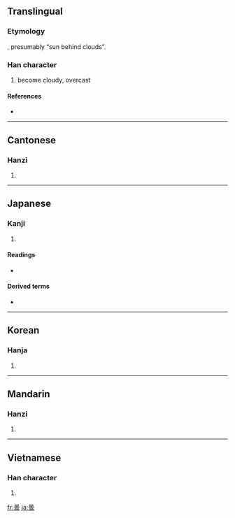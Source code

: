 {{also|昙}}
==Translingual==
{{zh-forms|[[昙]]|曇}}
===Etymology===
{{Han compound|日|雲|ls=ic}}, presumably “sun behind clouds”.
{{rfe}}

===Han character===
{{Han char|rn=72|rad=日|as=12|sn=16|four=6073<sub>1</sub>|canj=日一月戈 (AMBI)}}

# become cloudy, overcast

====References====
* {{Han ref|kx=0500.130|dkj=14172|dj=0870.090|hdz=21536.040|uh=66C7|ud=26311|bh=BEE8|bd=48872}}

----

==Cantonese==

===Hanzi===
{{yue-hanzi|jyut=|y=taam4|sim=昙}}

# {{defn|Cantonese|sort=日12}}

----

==Japanese==

===Kanji===
{{ja-kanji|grade=c|rs=日12}}

# {{defn|Japanese}}

====Readings====
* {{ja-readings|on=[[どん]] (don), [[たん]] (tan)|kun=[[くもる]] (kumoru), [[くもり]] (kumori)}}

====Derived terms====
* {{term|曇り||cloudy|tr=[[くもり]], [[kumori]]|sc=Jpan|lang=ja}}
----

==Korean==

===Hanja===
{{ko-hanja|hangeul=담|eumhun=|rv=dam|mr=tam|y=tam}}

# {{defn|Korean|sort=日12}}

----

==Mandarin==

===Hanzi===
{{cmn-hanzi|sim=昙|pin=[[tán]] ([[tan2]])|wg=t'an<sup>2</sup>}}

# {{defn|Mandarin|sort=日12}}

----

==Vietnamese==

===Han character===
{{vi-hantu|[[đàm]]|rs=日12}}

# {{defn|Vietnamese|sort=日12}}

[[fr:曇]]
[[ja:曇]]